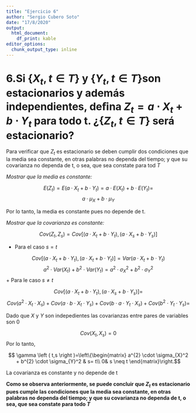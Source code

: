 ```yaml
---
title: "Ejercicio 6"
author: "Sergio Cubero Soto"
date: "17/8/2020"
output:
  html_document: 
    df_print: kable
editor_options: 
  chunk_output_type: inline
---
```


# 6.Si $\left \{X_{t}, t \in T  \right \}$ y $\left \{Y_{t}, t \in  T \right \}$son estacionarios y además independientes, deﬁna $Z_{t} = a \cdot X_{t} + b \cdot Y_{t}$ para todo t. ¿$\left \{Z_{t}, t \in  T\right \}$ será estacionario?


Para verificar que $Z_{t}$ es estacionario se deben cumplir dos condiciones que la media sea constante, en otras palabras no dependa del tiempo; y que su covarianza no dependa de t, o sea, que sea constate para tod $T$

*Mostrar que la media es constante:*

$$E(Z_{t})=E(a \cdot X_{t} + b \cdot Y_{t})=a \cdot E(X_{t}) + b \cdot E(Y_{t})=$$
$$a \cdot \mu_{X}+b \cdot \mu_{Y}$$

Por lo tanto, la media es constante pues no depende de t.

*Mostrar que la covarianza es constante:*

$$Cov(Z_{t},Z_{s})=Cov[(a \cdot X_{t} + b \cdot Y_{t}),(a \cdot X_{s} + b \cdot Y_{s})]$$

+ Para el caso $s=t$

$$Cov[(a \cdot X_{t} + b \cdot Y_{t}),(a \cdot X_{t} + b \cdot Y_{t})]=Var(a \cdot X_{t} + b \cdot Y_{t})$$
$$a^{2} \cdot Var(X_{t}) + b^{2} \cdot Var(Y_{t})=a^{2} \cdot \sigma_{X}^2 + b^{2} \cdot \sigma_{Y}^2 $$
+ Para le caso $s \neq t$

$$Cov[(a \cdot X_{t} + b \cdot Y_{t}),(a \cdot X_{s} + b \cdot Y_{s})]=$$
$$Cov(a^2 \cdot X_{t}\cdot X_{s})+
Cov(a \cdot b\cdot X_{t}\cdot Y_{s})+
Cov(b \cdot a\cdot Y_{t}\cdot X_{s})+
Cov(b^2 \cdot Y_{t}\cdot Y_{s})=$$

Dado que $X$ y $Y$ son indepedientes las covarianzas entre pares de variables son 0

$$Cov(X_{t},X_{s})=0$$
Por lo tanto,

$$ \gamma \left ( t,s \right )=\left\{\begin{matrix}
a^{2} \cdot \sigma_{X}^2 + b^{2} \cdot \sigma_{Y}^2  & s= t\\ 
0& s \neq t
\end{matrix}\right.$$


La covarianza es constante y no depende de t

**Como se observa anteriormente, se puede concluir que $Z_{t}$ es estacionario pues cumple las condiciones que la media sea constante, en otras palabras no dependa del tiempo; y que su covarianza no dependa de t, o sea, que sea constate para todo $T$**